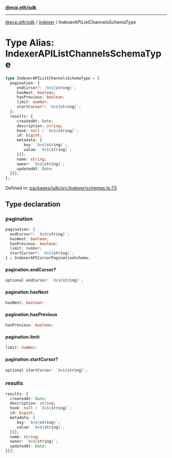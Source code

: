 [**@ecp.eth/sdk**](../../index.mdx)

***

[@ecp.eth/sdk](/sdk-reference/index.mdx) / [indexer](/sdk-reference/indexer/index.mdx) / IndexerAPIListChannelsSchemaType

# Type Alias: IndexerAPIListChannelsSchemaType

```ts
type IndexerAPIListChannelsSchemaType = {
  pagination: {
     endCursor?: `0x${string}`;
     hasNext: boolean;
     hasPrevious: boolean;
     limit: number;
     startCursor?: `0x${string}`;
  };
  results: {
     createdAt: Date;
     description: string;
     hook: null | `0x${string}`;
     id: bigint;
     metadata: {
        key: `0x${string}`;
        value: `0x${string}`;
     }[];
     name: string;
     owner: `0x${string}`;
     updatedAt: Date;
  }[];
};
```

Defined in: [packages/sdk/src/indexer/schemas.ts:73](https://github.com/ecp-eth/comments-monorepo/blob/main/packages/sdk/src/indexer/schemas.ts#L73)

## Type declaration

### pagination

```ts
pagination: {
  endCursor?: `0x${string}`;
  hasNext: boolean;
  hasPrevious: boolean;
  limit: number;
  startCursor?: `0x${string}`;
} = IndexerAPICursorPaginationSchema;
```

#### pagination.endCursor?

```ts
optional endCursor: `0x${string}`;
```

#### pagination.hasNext

```ts
hasNext: boolean;
```

#### pagination.hasPrevious

```ts
hasPrevious: boolean;
```

#### pagination.limit

```ts
limit: number;
```

#### pagination.startCursor?

```ts
optional startCursor: `0x${string}`;
```

### results

```ts
results: {
  createdAt: Date;
  description: string;
  hook: null | `0x${string}`;
  id: bigint;
  metadata: {
     key: `0x${string}`;
     value: `0x${string}`;
  }[];
  name: string;
  owner: `0x${string}`;
  updatedAt: Date;
}[];
```
